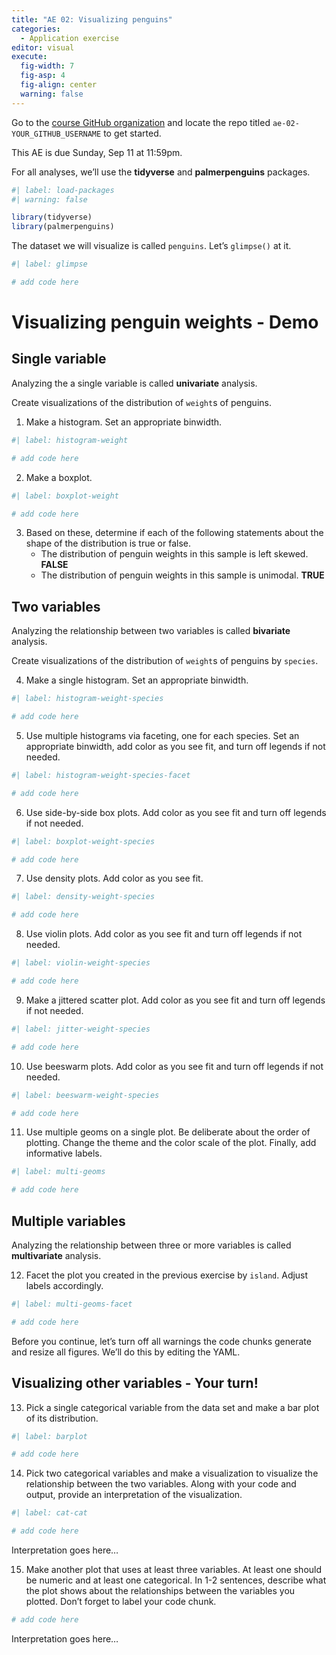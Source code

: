 ```yaml
---
title: "AE 02: Visualizing penguins"
categories: 
  - Application exercise
editor: visual
execute:
  fig-width: 7
  fig-asp: 4
  fig-align: center
  warning: false
---
```


::: callout-important
Go to the [course GitHub organization](https://github.com/sta199-f22-1) and locate the repo titled `ae-02-YOUR_GITHUB_USERNAME` to get started.

This AE is due Sunday, Sep 11 at 11:59pm.
:::

For all analyses, we'll use the **tidyverse** and **palmerpenguins** packages.

```r
#| label: load-packages
#| warning: false

library(tidyverse)
library(palmerpenguins)
```

The dataset we will visualize is called `penguins`.
Let's `glimpse()` at it.

```r
#| label: glimpse

# add code here
```

# Visualizing penguin weights - Demo

## Single variable

::: callout-note
Analyzing the a single variable is called **univariate** analysis.
:::

Create visualizations of the distribution of `weight`s of penguins.

1.  Make a histogram. Set an appropriate binwidth.

```r
#| label: histogram-weight

# add code here
```

2.  Make a boxplot.

```r
#| label: boxplot-weight

# add code here
```

3.  Based on these, determine if each of the following statements about the shape of the distribution is true or false.
    -   The distribution of penguin weights in this sample is left skewed. **FALSE**
    -   The distribution of penguin weights in this sample is unimodal. **TRUE**

## Two variables

::: callout-note
Analyzing the relationship between two variables is called **bivariate** analysis.
:::

Create visualizations of the distribution of `weight`s of penguins by `species`.

4.  Make a single histogram. Set an appropriate binwidth.

```r
#| label: histogram-weight-species

# add code here
```

5.  Use multiple histograms via faceting, one for each species. Set an appropriate binwidth, add color as you see fit, and turn off legends if not needed.

```r
#| label: histogram-weight-species-facet

# add code here
```

6.  Use side-by-side box plots. Add color as you see fit and turn off legends if not needed.

```r
#| label: boxplot-weight-species

# add code here
```

7.  Use density plots. Add color as you see fit.

```r
#| label: density-weight-species

# add code here
```

8.  Use violin plots. Add color as you see fit and turn off legends if not needed.

```r
#| label: violin-weight-species

# add code here
```

9.  Make a jittered scatter plot. Add color as you see fit and turn off legends if not needed.

```r
#| label: jitter-weight-species

# add code here
```

10. Use beeswarm plots. Add color as you see fit and turn off legends if not needed.

```r
#| label: beeswarm-weight-species

# add code here
```

11. Use multiple geoms on a single plot. Be deliberate about the order of plotting. Change the theme and the color scale of the plot. Finally, add informative labels.

```r
#| label: multi-geoms

# add code here
```

## Multiple variables

::: callout-note
Analyzing the relationship between three or more variables is called **multivariate** analysis.
:::

12. Facet the plot you created in the previous exercise by `island`. Adjust labels accordingly.

```r
#| label: multi-geoms-facet

# add code here
```

Before you continue, let's turn off all warnings the code chunks generate and resize all figures.
We'll do this by editing the YAML.

## Visualizing other variables - Your turn!

13. Pick a single categorical variable from the data set and make a bar plot of its distribution.

```r
#| label: barplot

# add code here
```

14. Pick two categorical variables and make a visualization to visualize the relationship between the two variables. Along with your code and output, provide an interpretation of the visualization.

```r
#| label: cat-cat

# add code here
```

Interpretation goes here...

15. Make another plot that uses at least three variables. At least one should be numeric and at least one categorical. In 1-2 sentences, describe what the plot shows about the relationships between the variables you plotted. Don't forget to label your code chunk.

```r
# add code here
```

Interpretation goes here...
